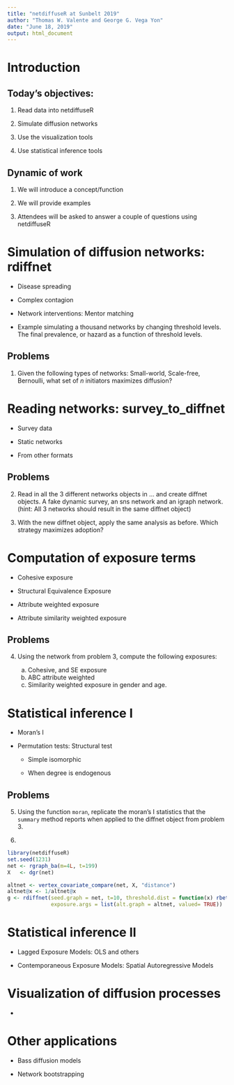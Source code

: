 ```yaml
---
title: "netdiffuseR at Sunbelt 2019"
author: "Thomas W. Valente and George G. Vega Yon"
date: "June 18, 2019"
output: html_document
---
```


# Introduction

## Today's objectives:

1.  Read data into netdiffuseR

2.  Simulate diffusion networks

3.  Use the visualization tools

4.  Use statistical inference tools


## Dynamic of work

1.  We will introduce a concept/function

2.  We will provide examples

3.  Attendees will be asked to answer a couple of questions using netdiffuseR


# Simulation of diffusion networks: rdiffnet

*   Disease spreading

*   Complex contagion

*   Network interventions: Mentor matching

*   Example simulating a thousand networks by changing threshold levels.
    The final prevalence, or hazard as a function of threshold levels.

## Problems

1.  Given the following types of networks: Small-world, Scale-free, Bernoulli,
    what set of $n$ initiators maximizes diffusion?


# Reading networks: survey_to_diffnet

*   Survey data

*   Static networks

*   From other formats

## Problems

2.  Read in all the 3 different networks objects in ... and create diffnet
    objects. A fake dynamic survey, an sns network and an igraph network.
    (hint: All 3 networks should result in the same diffnet object)

3.  With the new diffnet object, apply the same analysis as before.
    Which strategy maximizes adoption?

# Computation of exposure terms

*   Cohesive exposure

*   Structural Equivalence Exposure

*   Attribute weighted exposure

*   Attribute similarity weighted exposure

## Problems

4.  Using the network from problem 3, compute the following exposures:
    
    a.  Cohesive, and SE exposure
    b.  ABC attribute weighted
    c.  Similarity weighted exposure in gender and age.
    

# Statistical inference I

*   Moran's I

*   Permutation tests: Structural test
    
    *   Simple isomorphic
        
    *   When degree is endogenous

## Problems

5.  Using the function `moran`, replicate the moran's I statistics
    that the `summary` method reports when applied to the diffnet object
    from problem 3.
    
6.  

```r
library(netdiffuseR)
set.seed(1231)
net <- rgraph_ba(m=4L, t=199)
X   <- dgr(net)

altnet <- vertex_covariate_compare(net, X, "distance")
altnet@x <- 1/altnet@x
g <- rdiffnet(seed.graph = net, t=10, threshold.dist = function(x) rbeta(1, 2, 10),
              exposure.args = list(alt.graph = altnet, valued= TRUE))

```



# Statistical inference II

*   Lagged Exposure Models: OLS and others

*   Contemporaneous Exposure Models: Spatial Autoregressive Models


# Visualization of diffusion processes

*   


# Other applications



*   Bass diffusion models

*   Network bootstrapping

